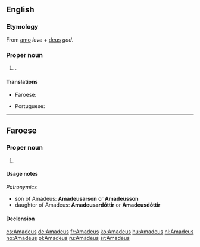 ==English==

===Etymology===
From {{etyl|la|en}} [[amo]] ''love'' + [[deus]] ''god''.

===Proper noun===
{{en-proper noun}}

# {{given name|male|from=Latin}}.

====Translations====
{{trans-top|male given name}}
* Faroese: {{t|fo|Amadeus|m}}
{{trans-mid}}
* Portuguese: {{t|pt|Amadeu|m}}
{{trans-bottom}}

----

==Faroese==

===Proper noun===
{{head|fo|proper noun|g=m}}

# {{given name|male|lang=fo}}

====Usage notes====
''Patronymics''
* son of Amadeus: '''Amadeusarson''' or '''Amadeusson'''
* daughter of Amadeus: '''Amadeusardóttir''' or '''Amadeusdóttir'''

====Declension====
{{fo-decl-proper-noun-s-indef|Amadeus|Amadeus|Amadeusi|Amadeusar, Amadeus}}

[[cs:Amadeus]]
[[de:Amadeus]]
[[fr:Amadeus]]
[[ko:Amadeus]]
[[hu:Amadeus]]
[[nl:Amadeus]]
[[no:Amadeus]]
[[pl:Amadeus]]
[[ru:Amadeus]]
[[sr:Amadeus]]